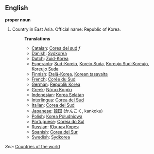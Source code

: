 ==English==

'''proper noun'''

# Country in East Asia. Official name: Republic of Korea.
#:'''Translations'''
#:*[[Catalan]]: [[Corea del sud]] ''f''
#:*[[Danish]]: [[Sydkorea]]
#:*[[Dutch]]: [[Zuid-Korea]]
#:*[[Esperanto]]: [[Sud-Koreio]], [[Koreio Suda]], [[Koreujo Sud-Koreujo]], [[Koreujo Suda]]
#:*[[Finnish]]: [[Etelä-Korea]], [[Korean tasavalta]]
#:*[[French]]: [[Corée du Sud]]
#:*[[German]]: [[Republik Korea]]
#:*[[Greek]]: [[Νότια Κορέα]]
#:*[[Indonesian]]: [[Korea Selatan]]
#:*[[Interlingua]]: [[Corea del Sud]]
#:*[[Italian]]: [[Corea del Sud]]
#:*[[Japanese]]: [[韓国]] (かんこく, kankoku)
#:*[[Polish]]: [[Korea Południowa]]
#:*[[Portuguese]]: [[Coreia do Sul]]
#:*[[Russian]]: [[Южная Корея]]
#:*[[Spanish]]: [[Corea del Sur]]
#:*[[Swedish]]: [[Sydkorea]]

''See'': [[Countries of the world]]